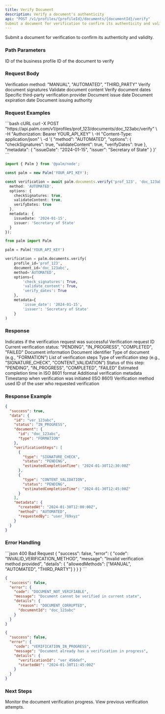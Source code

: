 ```yaml
---
title: Verify Document
description: Verify a document's authenticity
api: "POST /v1/profiles/{profileId}/documents/{documentId}/verify"
Submit a document for verification to confirm its authenticity and validity.
---
```


Submit a document for verification to confirm its authenticity and validity.

### Path Parameters

<ParamField path="profileId" type="string" required>
  ID of the business profile
</ParamField>

<ParamField path="documentId" type="string" required>
  ID of the document to verify
</ParamField>

### Request Body

<ParamField body="method" type="string" required>
  Verification method: "MANUAL", "AUTOMATED", "THIRD_PARTY"
</ParamField>

<ParamField body="options" type="object">
  <Expandable title="Verification Options">
    <ParamField body="checkSignatures" type="boolean">
      Verify document signatures
    </ParamField>
    <ParamField body="validateContent" type="boolean">
      Validate document content
    </ParamField>
    <ParamField body="verifyDates" type="boolean">
      Verify document dates
    </ParamField>
    <ParamField body="thirdPartyProvider" type="string">
      Specific third-party verification provider
    </ParamField>
  </Expandable>
</ParamField>

<ParamField body="metadata" type="object">
  <Expandable title="Additional Metadata">
    <ParamField body="issueDate" type="string">
      Document issue date
    </ParamField>
    <ParamField body="expirationDate" type="string">
      Document expiration date
    </ParamField>
    <ParamField body="issuer" type="string">
      Document issuing authority
    </ParamField>
  </Expandable>
</ParamField>

### Request Examples

<CodeGroup>
```bash cURL
curl -X POST "https://api.palm.com/v1/profiles/prof_123/documents/doc_123abc/verify" \
  -H "Authorization: Bearer YOUR_API_KEY" \
  -H "Content-Type: application/json" \
  -d '{
    "method": "AUTOMATED",
    "options": {
      "checkSignatures": true,
      "validateContent": true,
      "verifyDates": true
    },
    "metadata": {
      "issueDate": "2024-01-15",
      "issuer": "Secretary of State"
    }
  }'
```

```typescript Node
import { Palm } from '@palm/node';

const palm = new Palm('YOUR_API_KEY');

const verification = await palm.documents.verify('prof_123', 'doc_123abc', {
  method: 'AUTOMATED',
  options: {
    checkSignatures: true,
    validateContent: true,
    verifyDates: true
  },
  metadata: {
    issueDate: '2024-01-15',
    issuer: 'Secretary of State'
  }
});
```

```python Python
from palm import Palm

palm = Palm('YOUR_API_KEY')

verification = palm.documents.verify(
    profile_id='prof_123',
    document_id='doc_123abc',
    method='AUTOMATED',
    options={
        'check_signatures': True,
        'validate_content': True,
        'verify_dates': True
    },
    metadata={
        'issue_date': '2024-01-15',
        'issuer': 'Secretary of State'
    }
)
```
</CodeGroup>

### Response

<ResponseField name="success" type="boolean">
  Indicates if the verification request was successful
</ResponseField>

<ResponseField name="data" type="object">
  <Expandable title="Verification Response">
    <ResponseField name="id" type="string">
      Verification request ID
    </ResponseField>
    <ResponseField name="status" type="string">
      Current verification status: "PENDING", "IN_PROGRESS", "COMPLETED", "FAILED"
    </ResponseField>
    <ResponseField name="document" type="object">
      Document information
      <Expandable title="properties">
        <ResponseField name="id" type="string">
          Document identifier
        </ResponseField>
        <ResponseField name="type" type="string">
          Type of document (e.g., "FORMATION")
        </ResponseField>
      </Expandable>
    </ResponseField>
    <ResponseField name="verificationSteps" type="array">
      List of verification steps
      <Expandable title="properties">
        <ResponseField name="type" type="string">
          Type of verification step (e.g., "SIGNATURE_CHECK", "CONTENT_VALIDATION")
        </ResponseField>
        <ResponseField name="status" type="string">
          Status of this step: "PENDING", "IN_PROGRESS", "COMPLETED", "FAILED"
        </ResponseField>
        <ResponseField name="estimatedCompletionTime" type="string">
          Estimated completion time in ISO 8601 format
        </ResponseField>
      </Expandable>
    </ResponseField>
    <ResponseField name="metadata" type="object">
      Additional verification metadata
      <Expandable title="properties">
        <ResponseField name="createdAt" type="string">
          Timestamp when verification was initiated (ISO 8601)
        </ResponseField>
        <ResponseField name="method" type="string">
          Verification method used
        </ResponseField>
        <ResponseField name="requestedBy" type="string">
          ID of the user who requested verification
        </ResponseField>
      </Expandable>
    </ResponseField>
  </Expandable>
</ResponseField>

### Response Example

```json
{
  "success": true,
  "data": {
    "id": "ver_123abc",
    "status": "IN_PROGRESS",
    "document": {
      "id": "doc_123abc",
      "type": "FORMATION"
    },
    "verificationSteps": [
      {
        "type": "SIGNATURE_CHECK",
        "status": "PENDING",
        "estimatedCompletionTime": "2024-01-30T12:30:00Z"
      },
      {
        "type": "CONTENT_VALIDATION",
        "status": "PENDING",
        "estimatedCompletionTime": "2024-01-30T12:45:00Z"
      }
    ],
    "metadata": {
      "createdAt": "2024-01-30T12:00:00Z",
      "method": "AUTOMATED",
      "requestedBy": "user_789xyz"
    }
  }
}
```

### Error Handling

<CodeGroup>
```json 400 Bad Request
{
  "success": false,
  "error": {
    "code": "INVALID_VERIFICATION_METHOD",
    "message": "Invalid verification method provided",
    "details": {
      "allowedMethods": ["MANUAL", "AUTOMATED", "THIRD_PARTY"]
    }
  }
}
```

```json 422 Unprocessable Entity
{
  "success": false,
  "error": {
    "code": "DOCUMENT_NOT_VERIFIABLE",
    "message": "Document cannot be verified in current state",
    "details": {
      "reason": "DOCUMENT_CORRUPTED",
      "documentId": "doc_123abc"
    }
  }
}
```

```json 409 Conflict
{
  "success": false,
  "error": {
    "code": "VERIFICATION_IN_PROGRESS",
    "message": "Document already has a verification in progress",
    "details": {
      "verificationId": "ver_456def",
      "startedAt": "2024-01-30T11:45:00Z"
    }
  }
}
```
</CodeGroup>

### Next Steps

<Card title="Check Status" icon="clock" href="/api-reference/verification/status">
  Monitor the document verification progress.
</Card>

<Card title="Verification History" icon="history" href="/api-reference/verification/history">
  View previous verification attempts.
</Card>